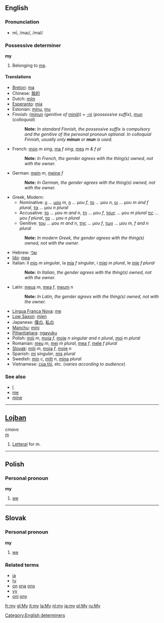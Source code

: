 ==English==

===Pronunciation===
* mī, /maɪ/, /maI/

===Possessive determiner===
'''my'''

#Belonging to [[me]].

====Translations====
*[[Breton]]: [[ma]]
*Chinese: [[我的]]
*Dutch: [[mijn]]
*[[Esperanto]]: [[mia]]
*Estonian: [[minu#Estonian|minu]], [[mu#Estonian|mu]]
*Finnish: ([[minun]] (''genitive of [[minä]]'')) + [[-ni#Finnish|-ni]] (''possessive suffix''), [[mun#Finnish|mun]] (''colloquial'')
*:'''Note:''' ''In standard Finnish, the possessive suffix is compulsory and the genitive of the personal pronoun optional. In colloquial Finnish, usually only '''minun''' or '''mun''' is used.''
*French: [[mon]] ''m sing'', [[ma]] ''f sing'', [[mes]] ''m & f pl''
*:'''Note:''' ''In French, the gender agrees with the thing(s) owned, not with the owner.''
*German: [[mein]] ''m'', [[meine]] ''f''
*:'''Note:''' ''In German, the gender agrees with the thing(s) owned, not with the owner.''
*Greek, Modern:
**Nominative: [[ο]] ... [[μου]] ''m'', [[η]] ... μου ''f'', [[το]] ... μου ''n'', [[οι]] ... μου ''m and f plural'', [[τα]] ... μου ''n plural''
**Accusative: [[το]] ... μου ''m and n'', [[τη]] ... μου ''f'', [[τους]] ... μου ''m plural'' [[τις]] ... μου ''f plural'', [[τα]] ... μου ''n plural''
**Genitive: [[του]] ... μου ''m and n'', [[της]] ... μου ''f'', [[των]] ... μου ''m, f and n plural''
*:'''Note:''' ''In modern Greek, the gender agrees with the thing(s) owned, not with the owner.''
*Hebrew: [[שלי]]
*[[Ido]]: [[mea]]
*Italian: il [[mio]] ''m singular'', la [[mia]] ''f singular'', i [[miei]] ''m plural'', le [[mie]] ''f plural''
*:'''Note:''' ''In Italian, the gender agrees with the thing(s) owned, not with the owner.''
*Latin: [[meus]] ''m'', [[mea]] ''f'', [[meum]] ''n''
*:'''Note:''' ''In Latin, the gender agrees with the thing(s) owned, not with the owner.''
*[[Lingua Franca Nova]]: [[me#Lingua Franca Nova|me]]
*[[Low Saxon]]: [[mien#Low Saxon|mien]]
*Japanese: [[僕の]], [[私の]]
*[[Manchu]]: [[mini#Manchu|mini]]
*[[Pitjantjatjara]]: [[ngayuku]]
*Polish: [[mój]] ''m'', [[moja]] ''f'', [[moje]] ''n singular and n plural'', [[moi]] ''m plural''
*Romanian: [[meu]] ''m'', [[mei]] ''m plural'', [[mea]] ''f'', [[mele]] ''f plural''
*[[Slovak]]: [[môj]] ''m'', [[moja]] ''f'', [[moje]] ''n''
*Spanish: [[mi#Spanish|mi]] ''singular'', [[mis#Spanish|mis]] ''plural''
*Swedish: [[min#Swedish|min]] ''c'', [[mitt#Swedish|mitt]] ''n'', [[mina#Swedish|mina]] ''plural''
*Vietnamese: [[của tôi]], etc. (''varies according to audience'')<!--can we have all the forms here, please?-->

===See also===
*[[I]]
*[[me]]
*[[mine]]

----
==[[Lojban]]==
''cmavo''<br>
[[m]]

#[[Letteral]] for m.

----
==Polish==
===Personal pronoun===
'''my'''

#[[we]]<!-- first person, plural, nominative case: [[we]]-->

----
==Slovak==
===Personal pronoun===
'''my'''

#[[we]]<!--''([[first person]] [[plural]])''-->

===Related terms===
*[[ja]]
*[[ty]]
*[[on]] [[ona]] [[ono]]
*[[vy]]
*[[oni]] [[ony]]

[[Category:English determiners]]

[[fr:my]]
[[gl:My]]
[[it:my]]
[[la:My]]
[[nl:my]]
[[ja:my]]
[[pl:My]]
[[ru:My]]